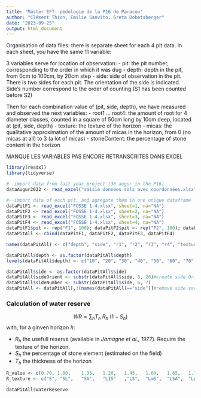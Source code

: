 ```yaml
---
title: 'Master EFT: pédologie de la P16 de Paracou'
author: "Clément Thion, Emilie Sanvito, Greta Dobetsberger"
date: "2023-09-25"
output: html_document
---
```

Organisation of data files: there is separate sheet for each 4 pit data. In each sheet, you have the same 11 variable:

3 variables serve for location of observation:
- pit: the pit number, corresponding to the order in which it was dug
- depth: depth in the pit, from 0cm to 100cm, by 20cm step
- side: side of observation in the pit. There is two sides for each pit. The orientation of the side is indicated. Side's number correspond to the order of counting (S1 has been counted before S2)

Then for each combination value of (pit, side, depth), we have measured and observed the next variables:
- root1 ... root4: the amount of root for 4 diameter classes, counted in a square of 50cm long by 10cm deep, located at (pit, side, depth)
- texture: the texture of the horizon
- micas: the qualitative approximation of the amount of micas in the horizon, from 0 (no micas at all) to 3 (a lot of micas)
- stoneContent: the percentage of stone content in the horizon

MANQUE LES VARIABLES PAS ENCORE RETRANSCRITES DANS EXCEL


```r
library(readxl)
library(tidyverse)
```


```r
#--import data from last year project (36 augur in the P16)
dataAugur2022 <- read_excel("saisie données sols avec coordonnées.xlsx", na = "NA")

#--import data of each pit, and agregate them in one unique dataframe
dataPitF1 <- read_excel("FOSSE 1-4.xlsx", sheet=1, na="NA")
dataPitF2 <- read_excel("FOSSE 1-4.xlsx", sheet=2, na="NA")
dataPitF3 <- read_excel("FOSSE 1-4.xlsx", sheet=3, na="NA")
dataPitF4 <- read_excel("FOSSE 1-4.xlsx", sheet=4, na="NA")
dataPitF1$pit <- rep("F1", 100); dataPitF2$pit <- rep("F2", 100); dataPitF3$pit <- rep("F3", 100); dataPitF4$pit <- rep("F4", 100) #add a the variable pit to distinguish each sheet data
dataPitAll <- rbind(dataPitF1, dataPitF2, dataPitF3, dataPitF4)

names(dataPitAll) <- c("depth", "side", "r1", "r2", "r3", "r4", "texture", "micas", "stoneElement", "waterReserve", "pit")

dataPitAll$depth <- as.factor(dataPitAll$depth)
levels(dataPitAll$depth) <- c("10", "20", "30", "40", "50", "60", "70", "80", "90", "100")

dataPitAll$side <- as.factor(dataPitAll$side)
dataPitAll$sideOrient <- substr(dataPitAll$side, 8, 20)#create side Orient and sideNumber
dataPitAll$sideNumber <- substr(dataPitAll$side, 6, 7)
dataPitAll <- dataPitAll[,!(names(dataPitAll)=="side")]#remove side variable since it has been split
```

### Calculation of water reserve

$$
WR=\sum_{h} T_h\ R_h\ (1-S_h)
$$
with, for a ginven horizon $h$:

- $R_h$ the usefull reserve (available in *Jamagne et al., 1977*). Require the texture of the horizon.
- $S_h$ the percentage of stone element (estimated on the field)
- $T_h$ the thickness of the horizon


```r
R_value <- c(0.70, 1.00,	1.35,	1.20,	1.45,	1.60,	1.65,	1.75,	1.30,	1.75,	1.95,	1.70,	1.75,	1.80,	1.65)
R_texture <- c("S",	"SL",	"SA",	"LIS"	,"LS",	"LmS",	"LSA",	"LAS",	"Ll",	"Lm",	"LA",	"AS",	"A",	"AL",	"Alo")

dataPitAll$waterReserve
```




